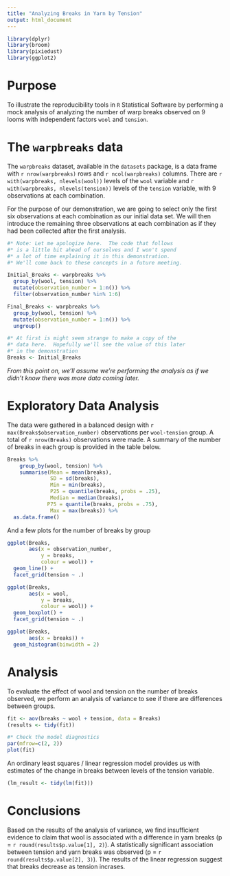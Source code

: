 ```yaml
---
title: "Analyzing Breaks in Yarn by Tension"
output: html_document
---
```


```r
library(dplyr)
library(broom)
library(pixiedust)
library(ggplot2)
```

# Purpose

To illustrate the reproducibility tools in `R` Statistical Software by performing a mock analysis of analyzing the number of warp breaks observed on 9 looms with independent factors `wool` and `tension`.  

# The `warpbreaks` data

The `warpbreaks` dataset, available in the `datasets` package, is a data frame with `r nrow(warpbreaks)` rows and `r ncol(warpbreaks)` columns.  There are `r with(warpbreaks, nlevels(wool))` levels of the `wool` variable and `r with(warpbreaks, nlevels(tension))` levels of the `tension` variable, with 9 observations at each combination.

For the purpose of our demonstration, we are going to select only the first six observations at each combination as our initial data set.  We will then introduce the remaining three observations at each combination as if they had been collected after the first analysis.

```r
#* Note: Let me apologize here.  The code that follows 
#* is a little bit ahead of ourselves and I won't spend 
#* a lot of time explaining it in this demonstration.  
#* We'll come back to these concepts in a future meeting.

Initial_Breaks <- warpbreaks %>%
  group_by(wool, tension) %>%
  mutate(observation_number = 1:n()) %>%
  filter(observation_number %in% 1:6)

Final_Breaks <- warpbreaks %>%
  group_by(wool, tension) %>%
  mutate(observation_number = 1:n()) %>%
  ungroup()
```

```r
#* At first is might seem strange to make a copy of the 
#* data here.  Hopefully we'll see the value of this later
#* in the demonstration
Breaks <- Initial_Breaks
```

_From this point on, we'll assume we're performing the analysis as if we didn't know there was more data coming later._

# Exploratory Data Analysis

The data were gathered in a balanced design with `r max(Breaks$observation_number)` observations per `wool-tension` group.  A total of `r nrow(Breaks)` observations were made.  A summary of the number of breaks in each group is provided in the table below.

```r
Breaks %>%
    group_by(wool, tension) %>%
    summarise(Mean = mean(breaks),
              SD = sd(breaks),
              Min = min(breaks),
              P25 = quantile(breaks, probs = .25),
              Median = median(breaks),
             P75 = quantile(breaks, probs = .75),
              Max = max(breaks)) %>%
  as.data.frame() 
```

And a few plots for the number of breaks by group

```r
ggplot(Breaks,
       aes(x = observation_number,
           y = breaks,
           colour = wool)) + 
  geom_line() + 
  facet_grid(tension ~ .)

ggplot(Breaks,
       aes(x = wool,
           y = breaks,
           colour = wool)) + 
  geom_boxplot() + 
  facet_grid(tension ~ .)

ggplot(Breaks,
       aes(x = breaks)) + 
  geom_histogram(binwidth = 2)
```

# Analysis
To evaluate the effect of wool and tension on the number of breaks observed, we perform an analysis of variance to see if there are differences between groups.

```r
fit <- aov(breaks ~ wool + tension, data = Breaks)
(results <- tidy(fit))
```

```r
#* Check the model diagnostics
par(mfrow=c(2, 2))
plot(fit)
```

An ordinary least squares / linear regression model provides us with estimates of the change in breaks between levels of the tension variable.

```r
(lm_result <- tidy(lm(fit)))
```

# Conclusions

Based on the results of the analysis of variance, we find insufficient evidence to claim that wool is associated with a difference in yarn breaks (p = `r round(results$p.value[1], 2)`).  A statistically significant association between tension and yarn breaks was observed (p = `r round(results$p.value[2], 3)`).  The results of the linear regression suggest that breaks decrease as tension incrases. 
